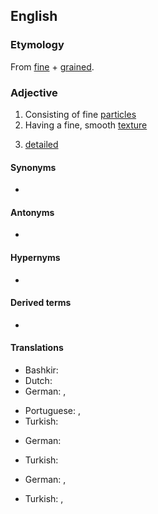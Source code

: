 {{also|finegrained}}

==English==

===Etymology===
From [[fine]] + [[grained]].

===Adjective===
{{en-adj}}

# Consisting of fine [[particle]]s
# Having a fine, smooth [[texture]]
# {{lb|en|figurative}} [[detailed]]

====Synonyms====
* {{l|en|subtle}}

====Antonyms====
* {{l|en|coarse-grained}}

====Hypernyms====
* {{l|en|grained}}

====Derived terms====
* {{l|en|fine-grainedness}}

====Translations====
{{trans-top|Consisting of fine particles}}
* Bashkir: {{t|ba|ваҡ|sc=Cyrl}}
* Dutch: {{t|nl|fijnkorrelig}}
* German: {{t+|de|feinkörnig}}, {{t|de|kleinkörnig}}
{{trans-mid}}
* Portuguese: {{t+|pt|peneirado}}, {{t+|pt|refinado}}
* Turkish: {{l|tr|ince}} {{t+|tr|taneli}}
{{trans-bottom}}

{{trans-top|Having a fine, smooth texture}}
* German: {{t+|de|feinkörnig}}
{{trans-mid}}
* Turkish: {{l|tr|ince}} {{t+|tr|taneli}}
{{trans-bottom}}

{{trans-top|figurative: detailed}}
* German: {{t|de|detailgenau}}, {{t+|de|detailliert}}
{{trans-mid}}
* Turkish: {{t+|tr|ayrıntılı}}, {{t+|tr|detaylı}}
{{trans-bottom}}